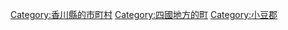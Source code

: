 {{Commonscat|Shodoshima, Kagawa}}
{{Catmore}}

{{DEFAULTSORT:Shodoshima}}
[[Category:香川縣的市町村|Category:香川縣的市町村]]
[[Category:四國地方的町|Category:四國地方的町]]
[[Category:小豆郡|Category:小豆郡]]